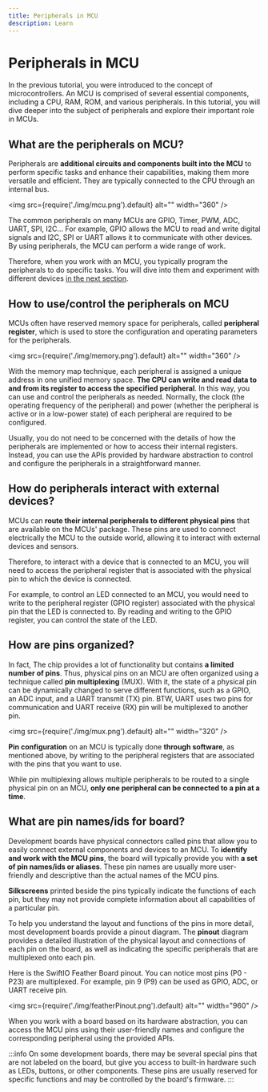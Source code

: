 ```yaml
---
title: Peripherals in MCU
description: Learn 
---
```


# Peripherals in MCU


In the previous tutorial, you were introduced to the concept of microcontrollers. An MCU is comprised of several essential components, including a CPU, RAM, ROM, and various peripherals. In this tutorial, you will dive deeper into the subject of peripherals and explore their important role in MCUs.


## What are the peripherals on MCU?

Peripherals are **additional circuits and components built into the MCU** to perform specific tasks and enhance their capabilities, making them more versatile and efficient. They are typically connected to the CPU through an internal bus.

<img
  src={require('./img/mcu.png').default}
  alt="" width="360"
/>

The common peripherals on many MCUs are GPIO, Timer, PWM, ADC, UART, SPI, I2C... For example, GPIO allows the MCU to read and write digital signals and I2C, SPI or UART allows it to communicate with other devices. By using peripherals, the MCU can perform a wide range of work. 

Therefore, when you work with an MCU, you typically program the peripherals to do specific tasks. You will dive into them and experiment with different devices [in the next section](../peripherals/overview).


## How to use/control the peripherals on MCU

MCUs often have reserved memory space for peripherals, called **peripheral register**, which is used to store the configuration and operating parameters for the peripherals. 

<img
  src={require('./img/memory.png').default}
  alt="" width="360"
/>

With the memory map technique, each peripheral is assigned a unique address in one unified memory space. **The CPU can write and read data to and from its register to access the specified peripheral**. In this way, you can use and control the peripherals as needed. Normally, the clock (the operating frequency of the peripheral) and power (whether the peripheral is active or in a low-power state) of each peripheral are required to be configured. 

Usually, you do not need to be concerned with the details of how the peripherals are implemented or how to access their internal registers. Instead, you can use the APIs provided by hardware abstraction to control and configure the peripherals in a straightforward manner.


## How do peripherals interact with external devices?

MCUs can **route their internal peripherals to different physical pins** that are available on the MCUs' package. These pins are used to connect electrically the MCU to the outside world, allowing it to interact with external devices and sensors.

Therefore, to interact with a device that is connected to an MCU, you will need to access the peripheral register that is associated with the physical pin to which the device is connected.

For example, to control an LED connected to an MCU, you would need to write to the peripheral register (GPIO register) associated with the physical pin that the LED is connected to. By reading and writing to the GPIO register, you can control the state of the LED.


## How are pins organized?

In fact, The chip provides a lot of functionality but contains **a limited number of pins**. Thus, physical pins on an MCU are often organized using a technique called **pin multiplexing** (MUX). With it, the state of a physical pin can be dynamically changed to serve different functions, such as a GPIO, an ADC input, and a UART transmit (TX) pin. BTW, UART uses two pins for communication and UART receive (RX) pin will be multiplexed to another pin.

<img
  src={require('./img/mux.png').default}
  alt="" width="320"
/>

**Pin configuration** on an MCU is typically done **through software**, as mentioned above, by writing to the peripheral registers that are associated with the pins that you want to use. 

While pin multiplexing allows multiple peripherals to be routed to a single physical pin on an MCU, **only one peripheral can be connected to a pin at a time**.


## What are pin names/ids for board?

Development boards have physical connectors called pins that allow you to easily connect external components and devices to an MCU. To **identify and work with the MCU pins**, the board will typically provide you with **a set of pin names/ids or aliases**. These pin names are usually more user-friendly and descriptive than the actual names of the MCU pins. 

**Silkscreens** printed beside the pins typically indicate the functions of each pin, but they may not provide complete information about all capabilities of a particular pin.

To help you understand the layout and functions of the pins in more detail, most development boards provide a pinout diagram. The **pinout** diagram provides a detailed illustration of the physical layout and connections of each pin on the board, as well as indicating the specific peripherals that are multiplexed onto each pin.

Here is the SwiftIO Feather Board pinout. You can notice most pins (P0 - P23) are multiplexed. For example, pin 9 (P9) can be used as GPIO, ADC, or UART receive pin.

<img
  src={require('./img/featherPinout.png').default}
  alt="" width="960"
/>


When you work with a board based on its hardware abstraction, you can access the MCU pins using their user-friendly names and configure the corresponding peripheral using the provided APIs.

:::info
On some development boards, there may be several special pins that are not labeled on the board, but give you access to built-in hardware such as LEDs, buttons, or other components. These pins are usually reserved for specific functions and may be controlled by the board's firmware.
:::

